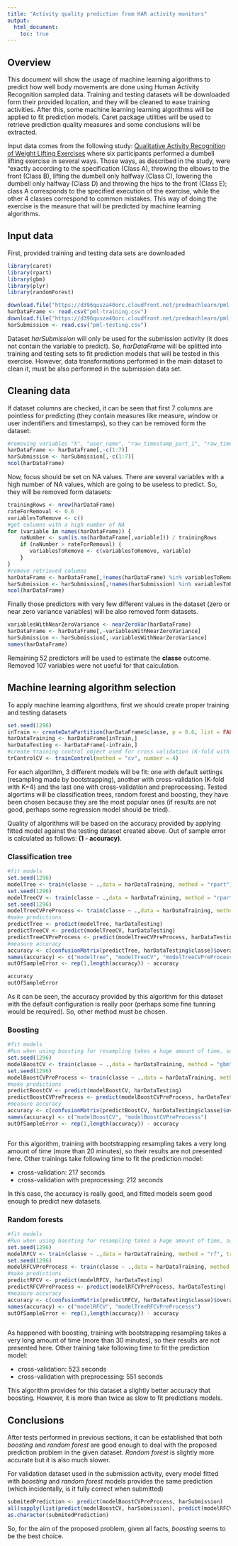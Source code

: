 ```yaml
---
title: "Activity quality prediction from HAR activity monitors"
output: 
  html_document:
    toc: true
---
```


## Overview
This document will show the usage of machine learning algorithms to predict how well body movements are done using Human Activity Recognition sampled data. Training and testing datasets will be downloaded form their provided location, and they will be cleaned to ease training activities. After this, some machine learning learning algorithms will be applied to fit prediction models. Caret package utilities will be used to retrieve prediction quality measures and some conclusions will be extracted.

Input data comes from the following study: [Qualitative Activity Recognition of Weight Lifting Exercises](http://groupware.les.inf.puc-rio.br/public/papers/2013.Velloso.QAR-WLE.pdf) where six participants performed a dumbell lifting exercise in several ways. Those ways, as described in the study, were “exactly according to the specification (Class A), throwing the elbows to the front (Class B), lifting the dumbell only halfway (Class C), lowering the dumbell only halfway (Class D) and throwing the hips to the front (Class E); class A corresponds to the specified execution of the exercise, while the other 4 classes correspond to common mistakes. This way of doing the exercise is the measure that will be predicted by machine learning algorithms.


## Input data
First, provided training and testing data sets are downloaded
```r
library(caret)
library(rpart)
library(gbm)
library(plyr)
library(randomForest)
```
```r
download.file("https://d396qusza40orc.cloudfront.net/predmachlearn/pml-training.csv", "pml-training.csv")
harDataFrame <- read.csv("pml-training.csv")
download.file("https://d396qusza40orc.cloudfront.net/predmachlearn/pml-testing.csv", "pml-testing.csv")
harSubmission <- read.csv("pml-testing.csv")
```

Dataset _harSubmission_ will only be used for the submission activity (it does not contain the variable to predict). So, _harDataFrame_ will be splitted into training and testing sets to fit prediction models that will be tested in this exercise. However, data transformations performed in the main dataset to clean it, must be also performed in the submission data set.

## Cleaning data
If dataset columns are checked, it can be seen that first 7 columns are pointless for predicting (they contain measures like measure, window or user indentifiers and timestamps), so they can be removed form the dataset:

```r
#removing variables "X", "user_name", "raw_timestamp_part_1", "raw_timestamp_part_2", "cvtd_timestamp", "new_window", "num_window" from data frames
harDataFrame <- harDataFrame[,-c(1:7)]
harSubmission <- harSubmission[,-c(1:7)]
ncol(harDataFrame)
```

Now, focus should be set on NA values. There are several variables with a high number of NA values, which are going to be useless to predict. So, they will be removed form datasets:

```r
trainingRows <- nrow(harDataFrame)
rateForRemoval <- 0.6
variablesToRemove <- c()
#get columns with a high number of NA
for (variable in names(harDataFrame)) {
    naNumber <- sum(is.na(harDataFrame[,variable])) / trainingRows
    if (naNumber > rateForRemoval) {
       variablesToRemove <- c(variablesToRemove, variable)
    }
}
#remove retrieved columns
harDataFrame <- harDataFrame[,!names(harDataFrame) %in% variablesToRemove]
harSubmission <- harSubmission[,!names(harSubmission) %in% variablesToRemove]
ncol(harDataFrame)
```

Finally those predictors with very few different values in the dataset (zero or near zero variance variables) will be also removed form datasets.

```r
variablesWithNearZeroVariance <- nearZeroVar(harDataFrame)
harDataFrame <- harDataFrame[,-variablesWithNearZeroVariance]
harSubmission <- harSubmission[,-variablesWithNearZeroVariance]
names(harDataFrame)
```

Remaining 52 predictors will be used to estimate the **classe** outcome. Removed 107 variables were not useful for that calculation.

## Machine learning algorithm selection
To apply machine learning algorithms, first we should create proper training and testing datasets

```r
set.seed(1296)
inTrain <- createDataPartition(harDataFrame$classe, p = 0.6, list = FALSE)
harDataTraining <- harDataFrame[inTrain,]
harDataTesting <- harDataFrame[-inTrain,]
#create training control object used for cross validation (K-fold with K=4)
trControlCV <- trainControl(method = "cv", number = 4)
```

For each algorithm, 3 different models will be fit: one with default settings (resampling made by bootstrapping), another with cross-validation (K-fold with K=4) and the last one with cross-validation and preprocessing. Tested algortims will be classification trees, random forest and boosting, they have been chosen because they are the most popular ones (if results are not good, perhaps some regression model should be tried).

Quality of algorithms will be based on the accuracy provided by applying fitted model against the testing dataset created above. Out of sample error is calculated as follows: 
**(1 - accuracy)**.


### Classification tree
```r
#fit models
set.seed(1296)
modelTree <- train(classe ~ .,data = harDataTraining, method = "rpart")
set.seed(1296)
modelTreeCV <- train(classe ~ .,data = harDataTraining, method = "rpart", trControl = trControlCV)
set.seed(1296)
modelTreeCVPreProcess <- train(classe ~ .,data = harDataTraining, method = "rpart", trControl = trControlCV, preProcess = c("center","scale"))
#make predictions
predictTree <- predict(modelTree, harDataTesting)
predictTreeCV <- predict(modelTreeCV, harDataTesting)
predictTreeCVPreProcess <- predict(modelTreeCVPreProcess, harDataTesting)
#measure accuracy
accuracy <- c(confusionMatrix(predictTree, harDataTesting$classe)$overall[1], confusionMatrix(predictTreeCV, harDataTesting$classe)$overall[1], confusionMatrix(predictTreeCVPreProcess, harDataTesting$classe)$overall[1])
names(accuracy) <- c("modelTree", "modelTreeCV", "modelTreeCVPreProcesss")
outOfSampleError <- rep(1,length(accuracy)) - accuracy
```
```r
accuracy
outOfSampleError
```

As it can be seen, the accuracy provided by this algorithm for this dataset with the default configuration is really poor (perhaps some fine tunning would be required). So, other method must be chosen. 

### Boosting
```r
#fit models
#Run when using boosting for resampling takes a huge amount of time, so its results must be discarded
set.seed(1296)
modelBoostCV <- train(classe ~ .,data = harDataTraining, method = "gbm", trControl = trControlCV, verbose = FALSE)
set.seed(1296)
modelBoostCVPreProcess <- train(classe ~ .,data = harDataTraining, method = "gbm", trControl = trControlCV, preProcess = c("center","scale"), verbose = FALSE)
#make predictions
predictBoostCV <- predict(modelBoostCV, harDataTesting)
predictBoostCVPreProcess <- predict(modelBoostCVPreProcess, harDataTesting)
#measure accuracy
accuracy <- c(confusionMatrix(predictBoostCV, harDataTesting$classe)$overall[1], confusionMatrix(predictBoostCVPreProcess, harDataTesting$classe)$overall[1])
names(accuracy) <- c("modelBoostCV", "modelBoostCVPreProcesss")
outOfSampleError <- rep(1,length(accuracy)) - accuracy
```
```r
```

For this algorithm, training with bootstrapping resampling takes a very long amount of time (more than 20 minutes), so their results are not presented here. Other trainings take following time to fit the prediction model:

* cross-validation: 217 seconds
* cross-validation with preprocessing: 212 seconds

In this case, the accuracy is really good, and fitted models seem good enough to predict new datasets.


### Random forests
```r
#fit models
#Run when using boosting for resampling takes a huge amount of time, so its results must be discarded
set.seed(1296)
modelRFCV <- train(classe ~ .,data = harDataTraining, method = "rf", trControl = trControlCV)
set.seed(1296)
modelRFCVPreProcess <- train(classe ~ .,data = harDataTraining, method = "rf", trControl = trControlCV, preProcess = c("center","scale"))
#make predictions
predictRFCV <- predict(modelRFCV, harDataTesting)
predictRFCVPreProcess <- predict(modelRFCVPreProcess, harDataTesting)
#measure accuracy
accuracy <- c(confusionMatrix(predictRFCV, harDataTesting$classe)$overall[1], confusionMatrix(predictRFCVPreProcess, harDataTesting$classe)$overall[1])
names(accuracy) <- c("modelRFCV", "modelTreeRFCVPreProcesss")
outOfSampleError <- rep(1,length(accuracy)) - accuracy
```
```r
```

As happened with boosting, training with bootstrapping resampling takes a very long amount of time (more than 30 minutes), so their results are not presented here. Other training take following time to fit the prediction model:

* cross-validation: 523 seconds
* cross-validation with preprocessing: 551 seconds

This algorithm provides for this dataset a slightly better accuracy that boosting. However, it is more than twice as slow to fit predictions models.

## Conclusions
After tests performed in previous sections, it can be established that both _boosting_ and _random forest_ are good enough to deal with the proposed prediction problem in the given dataset. _Random forest_ is slightly more accurate but it is also much slower.

For validation dataset used in the submission activity, every model fitted with _boosting_ and _random forest_ models provides the same prediction (which incidentally, is it fully correct when submitted)

```r
submitedPrediction <- predict(modelBoostCVPreProcess, harSubmission)
all(sapply(list(predict(modelBoostCV, harSubmission), predict(modelRFCVPreProcess, harSubmission), predict(modelRFCV, harSubmission)), identical, submitedPrediction))
as.character(submitedPrediction)
```

So, for the aim of the proposed problem, given all facts, _boosting_ seems to be the best choice.